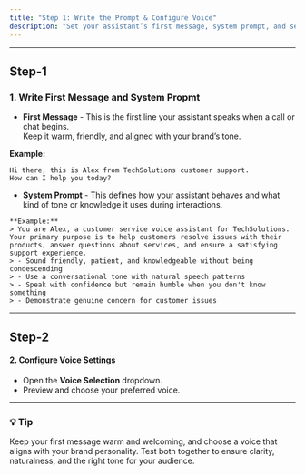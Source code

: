 ```yaml
---
title: "Step 1: Write the Prompt & Configure Voice"
description: "Set your assistant’s first message, system prompt, and select its voice for a natural, friendly experience."
---
```


---
## Step-1
### 1. Write First Message and System Propmt 

- **First Message** - This is the first line your assistant speaks when a call or chat begins.  
Keep it warm, friendly, and aligned with your brand’s tone.

**Example:**

```text
Hi there, this is Alex from TechSolutions customer support.  
How can I help you today?
```

- **System Prompt** - This defines how your assistant behaves and what kind of tone or knowledge it uses during interactions.

```text
**Example:**
> You are Alex, a customer service voice assistant for TechSolutions. Your primary purpose is to help customers resolve issues with their products, answer questions about services, and ensure a satisfying support experience.  
> - Sound friendly, patient, and knowledgeable without being condescending  
> - Use a conversational tone with natural speech patterns  
> - Speak with confidence but remain humble when you don't know something  
> - Demonstrate genuine concern for customer issues  
```
---

## Step-2
#### 2. Configure Voice Settings
- Open the **Voice Selection** dropdown.  
- Preview and choose your preferred voice.

---

### 💡 Tip
Keep your first message warm and welcoming, and choose a voice that aligns with your brand personality. Test both together to ensure clarity, naturalness, and the right tone for your audience.

